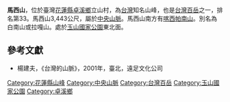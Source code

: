 {{about|台灣山峰|美國紐約州同名山峰|馬西山 (紐約州)}}
{{Infobox Mountain
| 名稱 =馬西山
| 照片 =
| 照片說明 =
| 海拔 = {{convert|3443|m|ft|0}}
| listing = [[台灣百岳|台灣百岳]]
| 位置 = {{TWN}}[[花蓮縣|花蓮縣]][[卓溪鄉|卓溪鄉]]
| 山脈 =[[中央山脈|中央山脈]]
| prominence ={{convert|437|m|ft|0}}
| coordinates = {{coord|23|29|05|N|121|10|25|E|type:mountain_region:TW|display=inline,title}}
| 地形圖 = 
| 類別 =
| 年齡 = 
| 最近噴發 =
| 首次登頂 =
| 最容易的攀登路線 =
| pushpin_map = Taiwan
| pushpin_map_caption = 在臺灣的位置
}}
'''馬西山'''，位於臺灣[[花蓮縣|花蓮縣]][[卓溪鄉|卓溪鄉]]立山村，為[[台灣|台灣]]知名山峰，也是[[台灣百岳|台灣百岳]]之一，排名第33。馬西山3,443公尺，屬於[[中央山脈|中央山脈]]。馬西山南方有[[喀西帕南山|喀西帕南山]]。別名為白南山或拉嘎山。處於[[玉山國家公園|玉山國家公園]]東北面。

==參考文獻==
*楊建夫，《台灣的山脈》，2001年，臺北，遠足文化公司

{{Taiwan Top 100 Peaks}}

[[Category:花蓮縣山峰|Category:花蓮縣山峰]]
[[Category:中央山脈|Category:中央山脈]]
[[Category:台灣百岳|Category:台灣百岳]]
[[Category:玉山國家公園|Category:玉山國家公園]]
[[Category:卓溪鄉|Category:卓溪鄉]]